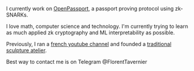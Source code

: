 I currently work on [OpenPassport](https://openpassport.app/), a passport proving protocol using zk-SNARKs.

I love math, computer science and technology. I'm currently trying to learn as much applied zk cryptography and ML interpretability as possible.

Previously, I ran a [french youtube channel](https://www.youtube.com/@FlorentTavernier) and founded a [traditional sculpture atelier](https://www.ateliermissor.com).

Best way to contact me is on Telegram @FlorentTavernier